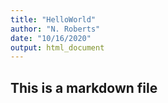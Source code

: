 ```yaml
---
title: "HelloWorld"
author: "N. Roberts"
date: "10/16/2020"
output: html_document
---
```

## This is a markdown file